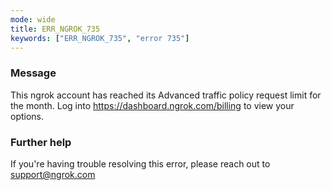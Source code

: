 ```yaml
---
mode: wide
title: ERR_NGROK_735
keywords: ["ERR_NGROK_735", "error 735"]
---
```


### Message

This ngrok account has reached its Advanced traffic policy request limit for the month. Log into https://dashboard.ngrok.com/billing to view your options.

### Further help

If you're having trouble resolving this error, please reach out to [support@ngrok.com](mailto:support@ngrok.com?subject=Help%20with%20ERR_NGROK_735)
